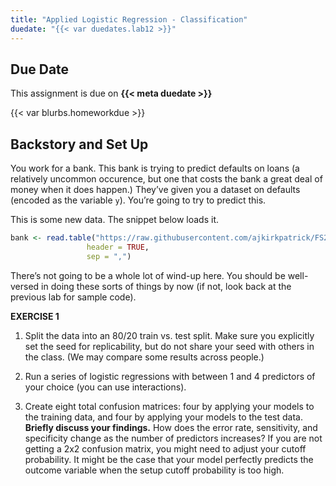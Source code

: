 ```yaml
---
title: "Applied Logistic Regression - Classification"
duedate: "{{< var duedates.lab12 >}}"
---
```


<!-- Updated 8.30.22, but classdata/bank.csv may need to be updated still -- it also uses 'y' instead of 'default' (though data/bank23 was fixed; this is maybe different data?) -->



::: {.callout-warning}
## Due Date
This assignment is due on **{{< meta duedate >}}**
:::

{{< var blurbs.homeworkdue >}}




## Backstory and Set Up
You work for a bank. This bank is trying to predict defaults on loans (a relatively uncommon occurence, but one that costs the bank a great deal of money when it does happen.) They've given you a dataset on defaults (encoded as the variable `y`). You're going to try to predict this.

This is some new data. The snippet below loads it.

```r

bank <- read.table("https://raw.githubusercontent.com/ajkirkpatrick/FS20/postS21_rev/classdata/bank.csv",
                 header = TRUE,
                 sep = ",")
```

There's not going to be a whole lot of wind-up here. You should be well-versed in doing these sorts of things by now (if not, look back at the previous lab for sample code).

:::fyi

__EXERCISE 1__

1. Split the data into an 80/20 train vs. test split. Make sure you explicitly set the seed for replicability, but do not share your seed with others in the class. (We may compare some results across people.)

2. Run a series of logistic regressions with between 1 and 4 predictors of your choice (you can use interactions).

3. Create eight total confusion matrices: four by applying your models to the training data, and four by applying your models to the test data. **Briefly discuss your findings.** How does the error rate, sensitivity, and specificity change as the number of predictors increases? If you are not getting a 2x2 confusion matrix, you might need to adjust your cutoff probability. It might be the case that your model perfectly predicts the outcome variable when the setup cutoff probability is too high.

:::

